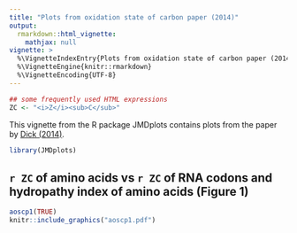 ```yaml
---
title: "Plots from oxidation state of carbon paper (2014)"
output: 
  rmarkdown::html_vignette:
    mathjax: null
vignette: >
  %\VignetteIndexEntry{Plots from oxidation state of carbon paper (2014)}
  %\VignetteEngine{knitr::rmarkdown}
  %\VignetteEncoding{UTF-8}
---
```


```r
## some frequently used HTML expressions
ZC <- "<i>Z</i><sub>C</sub>"
```

This vignette from the R package JMDplots contains plots from the paper by [Dick (2014)](https://doi.org/10.1098/rsif.2013.1095).

```r
library(JMDplots)
```

## `r ZC` of amino acids vs `r ZC` of RNA codons and hydropathy index of amino acids (Figure 1)
```r
aoscp1(TRUE)
knitr::include_graphics("aoscp1.pdf")
```
